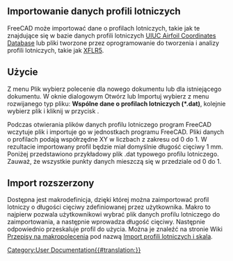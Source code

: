 <languages/>
<span id="Importing_Airfoil_Data"></span>
==Importowanie danych profili lotniczych==

FreeCAD może importować dane o profilach lotniczych, takie jak te znajdujące się w bazie danych profili lotniczych [http://m-selig.ae.illinois.edu/ads/coord_database.html UIUC Airfoil Coordinates Database] lub pliki tworzone przez oprogramowanie do tworzenia i analizy profili lotniczych, takie jak [http://www.xflr5.com/xflr5.htm XFLR5].

<span id="How_To"></span>
==Użycie==

Z menu Plik wybierz polecenie {{Button|Otwórz}} dla nowego dokumentu lub {{Button|Importuj}} dla istniejącego dokumentu. W oknie dialogowym Otwórz lub Importuj wybierz z menu rozwijanego typ pliku: '''Wspólne dane o profilach lotniczych (*.dat)''', kolejnie wybierz plik i kliknij w przycisk {{Button|Otwórz}}. 

Podczas otwierania plików danych profilu lotniczego program FreeCAD wczytuje plik i importuje go w jednostkach programu FreeCAD. Pliki danych o profilach podają współrzędne XY w liczbach z zakresu od 0 do 1. W rezultacie importowany profil będzie miał domyślnie długość cięciwy 1 mm. Poniżej przedstawiono przykładowy plik .dat typowego profilu lotniczego. Zauważ, że wszystkie punkty danych mieszczą się w przedziale od 0 do 1.  
{{Code|code=
AG35
     0.999998    0.002490
     0.994759    0.003346
     0.985091    0.004927
     0.973580    0.006810
     0.961032    0.008862
     0.948054    0.010984
     0.934900    0.013135

~ ~ ~ ~ ~ ~ ~ ~

     0.947640   -0.000001
     0.960660   -0.000001
     0.973282    0.000000
     0.984898    0.000000
     0.994724   -0.000001
     1.000001    0.000000
}}
<span id="Enhanced_Import"></span>
==Import rozszerzony==

Dostępna jest makrodefinicja, dzięki której można zaimportować profil lotniczy o długości cięciwy zdefiniowanej przez użytkownika. Makro to najpierw pozwala użytkownikowi wybrać plik danych profilu lotniczego do zaimportowania, a następnie wprowadza długość cięciwy. Następnie odpowiednio przeskaluje profil do użycia. Można je znaleźć na stronie Wiki [[Macros_recipes/pl|Przepisy na makropolecenia]] pod nazwą [[Macro_Airfoil_Import_%26_Scale/pl|Import profili lotniczych i skala]].


[[Category:User Documentation{{#translation:}}]]



{{clear}}
